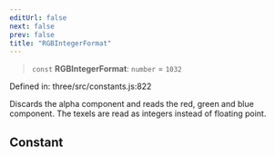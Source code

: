 ```yaml
---
editUrl: false
next: false
prev: false
title: "RGBIntegerFormat"
---
```


> `const` **RGBIntegerFormat**: `number` = `1032`

Defined in: three/src/constants.js:822

Discards the alpha component and reads the red, green and blue component. The texels are read as integers instead of floating point.

## Constant
